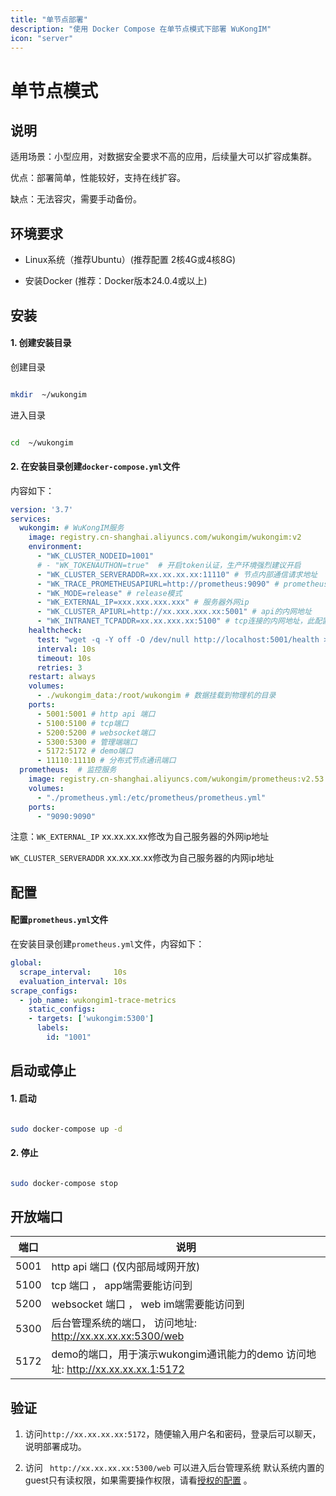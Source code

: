 ```yaml
---
title: "单节点部署"
description: "使用 Docker Compose 在单节点模式下部署 WuKongIM"
icon: "server"
---
```


# 单节点模式

## 说明

适用场景：小型应用，对数据安全要求不高的应用，后续量大可以扩容成集群。

优点：部署简单，性能较好，支持在线扩容。

缺点：无法容灾，需要手动备份。

## 环境要求

- Linux系统（推荐Ubuntu）(推荐配置 2核4G或4核8G)

- 安装Docker (推荐：Docker版本24.0.4或以上)

## 安装


#### 1. 创建安装目录


创建目录

```bash

mkdir  ~/wukongim
```


进入目录

```bash

cd  ~/wukongim

```

#### 2. 在安装目录创建`docker-compose.yml`文件

内容如下：

```yaml
version: '3.7'
services:
  wukongim: # WuKongIM服务
    image: registry.cn-shanghai.aliyuncs.com/wukongim/wukongim:v2
    environment:
      - "WK_CLUSTER_NODEID=1001"
      # - "WK_TOKENAUTHON=true"  # 开启token认证，生产环境强烈建议开启
      - "WK_CLUSTER_SERVERADDR=xx.xx.xx.xx:11110" # 节点内部通信请求地址
      - "WK_TRACE_PROMETHEUSAPIURL=http://prometheus:9090" # prometheus监控地址
      - "WK_MODE=release" # release模式
      - "WK_EXTERNAL_IP=xxx.xxx.xxx.xxx" # 服务器外网ip
      - "WK_CLUSTER_APIURL=http://xx.xxx.xxx.xx:5001" # api的内网地址
      - "WK_INTRANET_TCPADDR=xx.xx.xxx.xx:5100" # tcp连接的内网地址，此配置主要用于压测
    healthcheck:
      test: "wget -q -Y off -O /dev/null http://localhost:5001/health > /dev/null 2>&1"
      interval: 10s
      timeout: 10s
      retries: 3
    restart: always
    volumes:
      - ./wukongim_data:/root/wukongim # 数据挂载到物理机的目录
    ports:
      - 5001:5001 # http api 端口
      - 5100:5100 # tcp端口
      - 5200:5200 # websocket端口
      - 5300:5300 # 管理端端口
      - 5172:5172 # demo端口
      - 11110:11110 # 分布式节点通讯端口
  prometheus:  # 监控服务
    image: registry.cn-shanghai.aliyuncs.com/wukongim/prometheus:v2.53.1
    volumes:
      - "./prometheus.yml:/etc/prometheus/prometheus.yml"
    ports:
      - "9090:9090"
```

注意：`WK_EXTERNAL_IP` xx.xx.xx.xx修改为自己服务器的外网ip地址

`WK_CLUSTER_SERVERADDR` xx.xx.xx.xx修改为自己服务器的内网ip地址


## 配置

#### 配置`prometheus.yml`文件

在安装目录创建`prometheus.yml`文件，内容如下：

```yaml
global:
  scrape_interval:     10s
  evaluation_interval: 10s
scrape_configs:
  - job_name: wukongim1-trace-metrics
    static_configs:
    - targets: ['wukongim:5300']
      labels:
        id: "1001"

```



## 启动或停止

#### 1. 启动

```bash

sudo docker-compose up -d

```

#### 2. 停止

```bash

sudo docker-compose stop

```



## 开放端口

| 端口 | 说明 |
| --- | --- |
| 5001 | http api 端口 (仅内部局域网开放) |
| 5100 | tcp 端口 ， app端需要能访问到 |
| 5200 | websocket 端口 ， web im端需要能访问到 |
| 5300 | 后台管理系统的端口， 访问地址: http://xx.xx.xx.xx:5300/web |
| 5172 | demo的端口，用于演示wukongim通讯能力的demo 访问地址: http://xx.xx.xx.xx.1:5172 |


## 验证

1. 访问`http://xx.xx.xx.xx:5172`，随便输入用户名和密码，登录后可以聊天，说明部署成功。

2. 访问 ` http://xx.xx.xx.xx:5300/web` 可以进入后台管理系统 默认系统内置的guest只有读权限，如果需要操作权限，请看[授权的配置](/zh/server/configuration#管理员认证配置) 。


